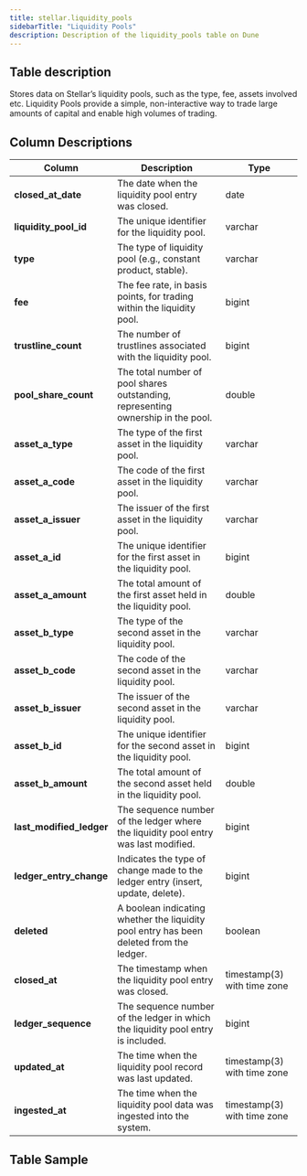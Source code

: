 ```yaml
---
title: stellar.liquidity_pools
sidebarTitle: "Liquidity Pools"
description: Description of the liquidity_pools table on Dune
---
```


## Table description
Stores data on Stellar’s liquidity pools, such as the type, fee, assets involved etc. Liquidity Pools provide a simple, non-interactive way to trade large amounts of capital and enable high volumes of trading.

## Column Descriptions

| **Column**                            | **Description**                                                              | **Type**                              |
| --------------------------------------|------------------------------------------------------------------------------| ------------------------------------- |
| **closed_at_date**                    | The date when the liquidity pool entry was closed.                           | date                                 |
| **liquidity_pool_id**                 | The unique identifier for the liquidity pool.                                | varchar                              |
| **type**                              | The type of liquidity pool (e.g., constant product, stable).                 | varchar                              |
| **fee**                               | The fee rate, in basis points, for trading within the liquidity pool.        | bigint                               |
| **trustline_count**                   | The number of trustlines associated with the liquidity pool.                 | bigint                               |
| **pool_share_count**                  | The total number of pool shares outstanding, representing ownership in the pool. | double                           |
| **asset_a_type**                      | The type of the first asset in the liquidity pool.                           | varchar                              |
| **asset_a_code**                      | The code of the first asset in the liquidity pool.                           | varchar                              |
| **asset_a_issuer**                    | The issuer of the first asset in the liquidity pool.                         | varchar                              |
| **asset_a_id**                        | The unique identifier for the first asset in the liquidity pool.             | bigint                               |
| **asset_a_amount**                    | The total amount of the first asset held in the liquidity pool.              | double                               |
| **asset_b_type**                      | The type of the second asset in the liquidity pool.                          | varchar                              |
| **asset_b_code**                      | The code of the second asset in the liquidity pool.                          | varchar                              |
| **asset_b_issuer**                    | The issuer of the second asset in the liquidity pool.                        | varchar                              |
| **asset_b_id**                        | The unique identifier for the second asset in the liquidity pool.            | bigint                               |
| **asset_b_amount**                    | The total amount of the second asset held in the liquidity pool.             | double                               |
| **last_modified_ledger**              | The sequence number of the ledger where the liquidity pool entry was last modified. | bigint                          |
| **ledger_entry_change**               | Indicates the type of change made to the ledger entry (insert, update, delete). | bigint                            |
| **deleted**                           | A boolean indicating whether the liquidity pool entry has been deleted from the ledger. | boolean                       |
| **closed_at**                         | The timestamp when the liquidity pool entry was closed.                      | timestamp(3) with time zone          |
| **ledger_sequence**                   | The sequence number of the ledger in which the liquidity pool entry is included. | bigint                           |
| **updated_at**                        | The time when the liquidity pool record was last updated.                    | timestamp(3) with time zone          |
| **ingested_at**                       | The time when the liquidity pool data was ingested into the system.          | timestamp(3) with time zone          |


## Table Sample


<TableSample tableSchema="stellar" tableName="liquidity_pools" />
